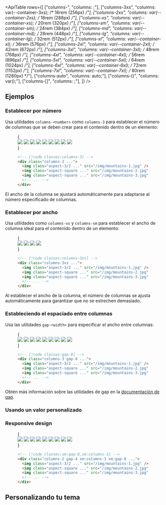 

<ApiTable
  rows={[
    ["columns-<number>", "columns: <number>;"],
    ["columns-3xs", "columns: var(--container-3xs); /* 16rem (256px) */"],
    ["columns-2xs", "columns: var(--container-2xs); /* 18rem (288px) */"],
    ["columns-xs", "columns: var(--container-xs); /* 20rem (320px) */"],
    ["columns-sm", "columns: var(--container-sm); /* 24rem (384px) */"],
    ["columns-md", "columns: var(--container-md); /* 28rem (448px) */"],
    ["columns-lg", "columns: var(--container-lg); /* 32rem (512px) */"],
    ["columns-xl", "columns: var(--container-xl); /* 36rem (576px) */"],
    ["columns-2xl", "columns: var(--container-2xl); /* 42rem (672px) */"],
    ["columns-3xl", "columns: var(--container-3xl); /* 48rem (768px) */"],
    ["columns-4xl", "columns: var(--container-4xl); /* 56rem (896px) */"],
    ["columns-5xl", "columns: var(--container-5xl); /* 64rem (1024px) */"],
    ["columns-6xl", "columns: var(--container-6xl); /* 72rem (1152px) */"],
    ["columns-7xl", "columns: var(--container-7xl); /* 80rem (1280px) */"],
    ["columns-auto", "columns: auto;"],
    ["columns-(<custom-property>)", "columns: var(<custom-property>);"],
    ["columns-[<value>]", "columns: <value>;"],
  ]}
/>

## Ejemplos

### Establecer por número

Usa utilidades `columns-<number>` como `columns-3` para establecer el número de columnas que se deben crear para el contenido dentro de un elemento:

<Figure>

<Example>
  {
    <div className="@container relative">
      <div className="absolute inset-0 -top-8 -bottom-8 grid grid-cols-3 gap-[5cqw]">
        <Stripes border="x" />
        <Stripes border="x" />
        <Stripes border="x" />
      </div>
      <div className="relative -mb-[5cqw] columns-3 gap-[5cqw] *:mb-[5cqw]">
        <img
          className="aspect-3/2 rounded-lg bg-black/5 object-cover outline -outline-offset-1 outline-black/10 dark:outline-0"
          src="https://images.unsplash.com/photo-1454496522488-7a8e488e8606?ixlib=rb-1.2.1&ixid=MnwxMjA3fDB8MHxwaG90by1wYWdlfHx8fGVufDB8fHx8&auto=format&fit=crop&w=2952&q=80"
        />
        <img
          className="aspect-square rounded-lg bg-black/5 object-cover outline -outline-offset-1 outline-black/10 dark:outline-0"
          src="https://images.unsplash.com/photo-1434394354979-a235cd36269d?ixlib=rb-1.2.1&ixid=MnwxMjA3fDB8MHxwaG90by1wYWdlfHx8fGVufDB8fHx8&auto=format&fit=crop&w=2902&q=80"
        />
        <img
          className="aspect-square rounded-lg bg-black/5 object-cover outline -outline-offset-1 outline-black/10 dark:outline-0"
          src="https://images.unsplash.com/photo-1491904768633-2b7e3e7fede5?ixlib=rb-1.2.1&ixid=MnwxMjA3fDB8MHxwaG90by1wYWdlfHx8fGVufDB8fHx8&auto=format&fit=crop&w=3131&q=80"
        />
        <img
          className="aspect-square rounded-lg bg-black/5 object-cover outline -outline-offset-1 outline-black/10 dark:outline-0"
          src="https://images.unsplash.com/photo-1463288889890-a56b2853c40f?ixlib=rb-1.2.1&ixid=MnwxMjA3fDB8MHxwaG90by1wYWdlfHx8fGVufDB8fHx8&auto=format&fit=crop&w=3132&q=80"
        />
        <img
          className="aspect-3/2 rounded-lg bg-black/5 object-cover outline -outline-offset-1 outline-black/10 dark:outline-0"
          src="https://images.unsplash.com/photo-1611605645802-c21be743c321?ixlib=rb-1.2.1&ixid=MnwxMjA3fDB8MHxwaG90by1wYWdlfHx8fGVufDB8fHx8&auto=format&fit=crop&w=2940&q=80"
        />
        <img
          className="aspect-square rounded-lg bg-black/5 object-cover outline -outline-offset-1 outline-black/10 dark:outline-0"
          src="https://images.unsplash.com/photo-1498603993951-8a027a8a8f84?ixlib=rb-1.2.1&ixid=MnwxMjA3fDB8MHxwaG90by1wYWdlfHx8fGVufDB8fHx8&auto=format&fit=crop&w=2936&q=80"
        />
        <img
          className="aspect-square rounded-lg bg-black/5 object-cover outline -outline-offset-1 outline-black/10 dark:outline-0"
          src="https://images.unsplash.com/photo-1526400473556-aac12354f3db?ixlib=rb-1.2.1&ixid=MnwxMjA3fDB8MHxwaG90by1wYWdlfHx8fGVufDB8fHx8&auto=format&fit=crop&w=2940&q=80"
        />
        <img
          className="aspect-square rounded-lg bg-black/5 object-cover outline -outline-offset-1 outline-black/10 dark:outline-0"
          src="https://images.unsplash.com/photo-1617369120004-4fc70312c5e6?ixlib=rb-1.2.1&ixid=MnwxMjA3fDB8MHxwaG90by1wYWdlfHx8fGVufDB8fHx8&auto=format&fit=crop&w=1587&q=80"
        />
        <img
          className="aspect-3/2 rounded-lg bg-black/5 object-cover outline -outline-offset-1 outline-black/10 dark:outline-0"
          src="https://images.unsplash.com/photo-1518892096458-a169843d7f7f?ixlib=rb-1.2.1&ixid=MnwxMjA3fDB8MHxwaG90by1wYWdlfHx8fGVufDB8fHx8&auto=format&fit=crop&w=2940&q=80"
        />
      </div>
    </div>
  }
</Example>

```html
<!-- [!code classes:columns-3] -->
<div class="columns-3 ...">
  <img class="aspect-3/2 ..." src="/img/mountains-1.jpg" />
  <img class="aspect-square ..." src="/img/mountains-2.jpg" />
  <img class="aspect-square ..." src="/img/mountains-3.jpg" />
  <!-- ... -->
</div>
```

</Figure>

El ancho de la columna se ajustará automáticamente para adaptarse al número especificado de columnas.

### Establecer por ancho

Usa utilidades como `columns-xs` y `columns-sm` para establecer el ancho de columna ideal para el contenido dentro de un elemento:

<Figure desktopHint="Redimensiona el ejemplo para ver el comportamiento esperado">

<Example resizable>
  {
    <div className="@container relative">
      <div className="absolute inset-0 -top-8 -bottom-8 grid grid-cols-1 gap-8 @[34rem]:grid-cols-2">
        <Stripes border="x" />
        <Stripes border="x" />
        <Stripes border="x" className="@[34rem]:hidden" />
      </div>
      <div className="relative -mb-4 columns-3xs gap-4 *:mb-4 @sm:-mb-8 @sm:gap-8 @sm:*:mb-8">
        <img
          className="aspect-3/2 w-full rounded-lg bg-black/5 object-cover outline -outline-offset-1 outline-black/10 dark:outline-0"
          src="https://images.unsplash.com/photo-1454496522488-7a8e488e8606?ixlib=rb-1.2.1&ixid=MnwxMjA3fDB8MHxwaG90by1wYWdlfHx8fGVufDB8fHx8&auto=format&fit=crop&w=2952&q=80"
        />
        <img
          className="aspect-square w-full rounded-lg bg-black/5 object-cover outline -outline-offset-1 outline-black/10 dark:outline-0"
          src="https://images.unsplash.com/photo-1434394354979-a235cd36269d?ixlib=rb-1.2.1&ixid=MnwxMjA3fDB8MHxwaG90by1wYWdlfHx8fGVufDB8fHx8&auto=format&fit=crop&w=2902&q=80"
        />
        <img
          className="aspect-square w-full rounded-lg bg-black/5 object-cover outline -outline-offset-1 outline-black/10 dark:outline-0"
          src="https://images.unsplash.com/photo-1491904768633-2b7e3e7fede5?ixlib=rb-1.2.1&ixid=MnwxMjA3fDB8MHxwaG90by1wYWdlfHx8fGVufDB8fHx8&auto=format&fit=crop&w=3131&q=80"
        />
        <img
          className="aspect-3/2 w-full rounded-lg bg-black/5 object-cover outline -outline-offset-1 outline-black/10 dark:outline-0"
          src="https://images.unsplash.com/photo-1463288889890-a56b2853c40f?ixlib=rb-1.2.1&ixid=MnwxMjA3fDB8MHxwaG90by1wYWdlfHx8fGVufDB8fHx8&auto=format&fit=crop&w=3132&q=80"
        />
      </div>
    </div>
  }
</Example>

```html
<!-- [!code classes:columns-3xs] -->
<div class="columns-3xs ...">
  <img class="aspect-3/2 ..." src="/img/mountains-1.jpg" />
  <img class="aspect-square ..." src="/img/mountains-2.jpg" />
  <img class="aspect-square ..." src="/img/mountains-3.jpg" />
  <!-- ... -->
</div>
```

</Figure>

Al establecer el ancho de la columna, el número de columnas se ajusta automáticamente para garantizar que no se estrechen demasiado.

### Estableciendo el espaciado entre columnas

Usa las utilidades `gap-<width>` para especificar el ancho entre columnas:

<Figure>

<Example>
  {
    <div className="@container relative">
      <div className="absolute inset-0 -top-8 -bottom-8 grid grid-cols-[1fr_2rem_1fr_2rem_1fr]">
        <div />
        <Stripes border="x" />
        <div />
        <Stripes border="x" />
        <div />
      </div>
      <div className="relative -mb-8 columns-3 gap-8 *:mb-8">
        <img
          className="aspect-3/2 rounded-lg bg-black/5 object-cover outline -outline-offset-1 outline-black/10 dark:outline-0"
          src="https://images.unsplash.com/photo-1454496522488-7a8e488e8606?ixlib=rb-1.2.1&ixid=MnwxMjA3fDB8MHxwaG90by1wYWdlfHx8fGVufDB8fHx8&auto=format&fit=crop&w=2952&q=80"
        />
        <img
          className="aspect-square rounded-lg bg-black/5 object-cover outline -outline-offset-1 outline-black/10 dark:outline-0"
          src="https://images.unsplash.com/photo-1434394354979-a235cd36269d?ixlib=rb-1.2.1&ixid=MnwxMjA3fDB8MHxwaG90by1wYWdlfHx8fGVufDB8fHx8&auto=format&fit=crop&w=2902&q=80"
        />
        <img
          className="aspect-square rounded-lg bg-black/5 object-cover outline -outline-offset-1 outline-black/10 dark:outline-0"
          src="https://images.unsplash.com/photo-1491904768633-2b7e3e7fede5?ixlib=rb-1.2.1&ixid=MnwxMjA3fDB8MHxwaG90by1wYWdlfHx8fGVufDB8fHx8&auto=format&fit=crop&w=3131&q=80"
        />
        <img
          className="aspect-square rounded-lg bg-black/5 object-cover outline -outline-offset-1 outline-black/10 dark:outline-0"
          src="https://images.unsplash.com/photo-1463288889890-a56b2853c40f?ixlib=rb-1.2.1&ixid=MnwxMjA3fDB8MHxwaG90by1wYWdlfHx8fGVufDB8fHx8&auto=format&fit=crop&w=3132&q=80"
        />
        <img
          className="aspect-3/2 rounded-lg bg-black/5 object-cover outline -outline-offset-1 outline-black/10 dark:outline-0"
          src="https://images.unsplash.com/photo-1611605645802-c21be743c321?ixlib=rb-1.2.1&ixid=MnwxMjA3fDB8MHxwaG90by1wYWdlfHx8fGVufDB8fHx8&auto=format&fit=crop&w=2940&q=80"
        />
        <img
          className="aspect-square rounded-lg bg-black/5 object-cover outline -outline-offset-1 outline-black/10 dark:outline-0"
          src="https://images.unsplash.com/photo-1498603993951-8a027a8a8f84?ixlib=rb-1.2.1&ixid=MnwxMjA3fDB8MHxwaG90by1wYWdlfHx8fGVufDB8fHx8&auto=format&fit=crop&w=2936&q=80"
        />
        <img
          className="aspect-square rounded-lg bg-black/5 object-cover outline -outline-offset-1 outline-black/10 dark:outline-0"
          src="https://images.unsplash.com/photo-1526400473556-aac12354f3db?ixlib=rb-1.2.1&ixid=MnwxMjA3fDB8MHxwaG90by1wYWdlfHx8fGVufDB8fHx8&auto=format&fit=crop&w=2940&q=80"
        />
        <img
          className="aspect-square rounded-lg bg-black/5 object-cover outline -outline-offset-1 outline-black/10 dark:outline-0"
          src="https://images.unsplash.com/photo-1617369120004-4fc70312c5e6?ixlib=rb-1.2.1&ixid=MnwxMjA3fDB8MHxwaG90by1wYWdlfHx8fGVufDB8fHx8&auto=format&fit=crop&w=1587&q=80"
        />
        <img
          className="aspect-3/2 rounded-lg bg-black/5 object-cover outline -outline-offset-1 outline-black/10 dark:outline-0"
          src="https://images.unsplash.com/photo-1518892096458-a169843d7f7f?ixlib=rb-1.2.1&ixid=MnwxMjA3fDB8MHxwaG90by1wYWdlfHx8fGVufDB8fHx8&auto=format&fit=crop&w=2940&q=80"
        />
      </div>
    </div>
  }
</Example>

```html
<!-- [!code classes:gap-8] -->
<div class="columns-3 gap-8 ...">
  <img class="aspect-3/2 ..." src="/img/mountains-1.jpg" />
  <img class="aspect-square ..." src="/img/mountains-2.jpg" />
  <img class="aspect-square ..." src="/img/mountains-3.jpg" />
  <!-- ... -->
</div>
```

</Figure>

Obtén más información sobre las utilidades de gap en la [documentación de gap](/docs/gap).

### Usando un valor personalizado

<UsingACustomValue utility="columns" value="30vw" />

### Responsive design

<ResponsiveDesign property="columns" breakpoint="sm" featuredClass="aspect-square">

<Figure desktopHint="Redimensiona el ejemplo para ver el comportamiento esperado">

<Example resizable>
  {
    <div className="@container relative">
      <div className="absolute inset-0 -top-8 -bottom-8 grid grid-cols-2 gap-4 @sm:grid-cols-3 @sm:gap-8">
        <Stripes border="x" />
        <Stripes border="x" />
        <Stripes border="x" className="@max-sm:hidden" />
      </div>
      <div className="relative columns-2 gap-4 *:mb-4 @sm:-mb-8 @sm:columns-3 @sm:gap-8 @sm:*:mb-8">
        <img
          className="aspect-3/2 rounded-lg bg-black/5 object-cover outline -outline-offset-1 outline-black/10 dark:outline-0"
          src="https://images.unsplash.com/photo-1454496522488-7a8e488e8606?ixlib=rb-1.2.1&ixid=MnwxMjA3fDB8MHxwaG90by1wYWdlfHx8fGVufDB8fHx8&auto=format&fit=crop&w=2952&q=80"
        />
        <img
          className="aspect-square rounded-lg bg-black/5 object-cover outline -outline-offset-1 outline-black/10 dark:outline-0"
          src="https://images.unsplash.com/photo-1434394354979-a235cd36269d?ixlib=rb-1.2.1&ixid=MnwxMjA3fDB8MHxwaG90by1wYWdlfHx8fGVufDB8fHx8&auto=format&fit=crop&w=2902&q=80"
        />
        <img
          className="aspect-square rounded-lg bg-black/5 object-cover outline -outline-offset-1 outline-black/10 dark:outline-0"
          src="https://images.unsplash.com/photo-1491904768633-2b7e3e7fede5?ixlib=rb-1.2.1&ixid=MnwxMjA3fDB8MHxwaG90by1wYWdlfHx8fGVufDB8fHx8&auto=format&fit=crop&w=3131&q=80"
        />
        <img
          className="aspect-square rounded-lg bg-black/5 object-cover outline -outline-offset-1 outline-black/10 dark:outline-0"
          src="https://images.unsplash.com/photo-1463288889890-a56b2853c40f?ixlib=rb-1.2.1&ixid=MnwxMjA3fDB8MHxwaG90by1wYWdlfHx8fGVufDB8fHx8&auto=format&fit=crop&w=3132&q=80"
        />
        <img
          className="aspect-3/2 rounded-lg bg-black/5 object-cover outline -outline-offset-1 outline-black/10 dark:outline-0"
          src="https://images.unsplash.com/photo-1611605645802-c21be743c321?ixlib=rb-1.2.1&ixid=MnwxMjA3fDB8MHxwaG90by1wYWdlfHx8fGVufDB8fHx8&auto=format&fit=crop&w=2940&q=80"
        />
        <img
          className="aspect-square rounded-lg bg-black/5 object-cover outline -outline-offset-1 outline-black/10 dark:outline-0"
          src="https://images.unsplash.com/photo-1498603993951-8a027a8a8f84?ixlib=rb-1.2.1&ixid=MnwxMjA3fDB8MHxwaG90by1wYWdlfHx8fGVufDB8fHx8&auto=format&fit=crop&w=2936&q=80"
        />
        <img
          className="aspect-square rounded-lg bg-black/5 object-cover outline -outline-offset-1 outline-black/10 dark:outline-0"
          src="https://images.unsplash.com/photo-1526400473556-aac12354f3db?ixlib=rb-1.2.1&ixid=MnwxMjA3fDB8MHxwaG90by1wYWdlfHx8fGVufDB8fHx8&auto=format&fit=crop&w=2940&q=80"
        />
        <img
          className="aspect-square rounded-lg bg-black/5 object-cover outline -outline-offset-1 outline-black/10 dark:outline-0"
          src="https://images.unsplash.com/photo-1617369120004-4fc70312c5e6?ixlib=rb-1.2.1&ixid=MnwxMjA3fDB8MHxwaG90by1wYWdlfHx8fGVufDB8fHx8&auto=format&fit=crop&w=1587&q=80"
        />
        <img
          className="aspect-3/2 rounded-lg bg-black/5 object-cover outline -outline-offset-1 outline-black/10 dark:outline-0"
          src="https://images.unsplash.com/photo-1518892096458-a169843d7f7f?ixlib=rb-1.2.1&ixid=MnwxMjA3fDB8MHxwaG90by1wYWdlfHx8fGVufDB8fHx8&auto=format&fit=crop&w=2940&q=80"
        />
      </div>
    </div>
  }
</Example>

```html
<!-- [!code classes:sm:gap-8,sm:columns-3] -->
<div class="columns-2 gap-4 sm:columns-3 sm:gap-8 ...">
  <img class="aspect-3/2 ..." src="/img/mountains-1.jpg" />
  <img class="aspect-square ..." src="/img/mountains-2.jpg" />
  <img class="aspect-square ..." src="/img/mountains-3.jpg" />
  <!-- ... -->
</div>
```

</Figure>

</ResponsiveDesign>

## Personalizando tu tema

<CustomizingYourTheme
  utility="columns"
  themeKey="container"
  name="fixed-width column"
  customName="4xs"
  customValue="14rem"
/>
